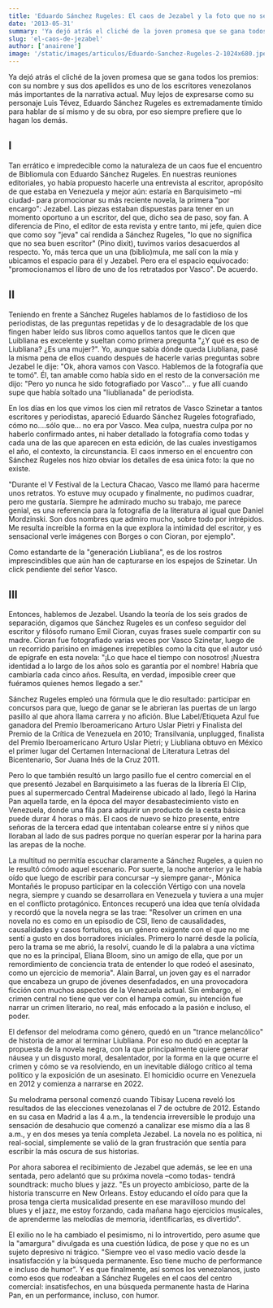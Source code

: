 ```yaml
---
title: 'Eduardo Sánchez Rugeles: El caos de Jezabel y la foto que no se ha tomado'
date: '2013-05-31'
summary: 'Ya dejó atrás el cliché de la joven promesa que se gana todos los premios: con su nombre y sus dos apellidos es uno de los escritores venezolanos más importantes de la narrativa actual.'
slug: 'el-caos-de-jezabel'
author: ['anairene']
image: '/static/images/articulos/Eduardo-Sanchez-Rugeles-2-1024x680.jpeg'
---
```


Ya dejó atrás el cliché de la joven promesa que se gana todos los premios: con su nombre y sus dos
apellidos es uno de los escritores venezolanos más importantes de la narrativa actual. Muy lejos de
expresarse como su personaje Luis Tévez, Eduardo Sánchez Rugeles es extremadamente tímido
para hablar de sí mismo y de su obra, por eso siempre prefiere que lo hagan los demás.

## I

Tan errático e impredecible como la naturaleza de un caos fue el encuentro de Bibliomula con
Eduardo Sánchez Rugeles. En nuestras reuniones editoriales, yo había propuesto hacerle una
entrevista al escritor, apropósito de que estaba en Venezuela y mejor aún: estaría en Barquisimeto
–mi ciudad- para promocionar su más reciente novela, la primera "por encargo": Jezabel. Las
piezas estaban dispuestas para tener en un momento oportuno a un escritor, del que, dicho sea de
paso, soy fan. A diferencia de Pino, el editor de esta revista y entre tanto, mi jefe, quien dice que
como soy "jeva" caí rendida a Sánchez Rugeles, "lo que no significa que no sea buen escritor" (Pino
dixit), tuvimos varios desacuerdos al respecto. Yo, más terca que un una (biblio)mula, me salí con
la mía y ubicamos el espacio para él y Jezabel. Pero era el espacio equivocado: "promocionamos el
libro de uno de los retratados por Vasco". De acuerdo.

## II

Teniendo en frente a Sánchez Rugeles hablamos de lo fastidioso de los periodistas, de las
preguntas repetidas y de lo desagradable de los que fingen haber leído sus libros como aquellos
tantos que le dicen que Luibliana es excelente y sueltan como primera pregunta "¿Y qué es eso de
Liubliana? ¿Es una mujer?". Yo, aunque sabía dónde queda Liubliana, pasé la misma pena de ellos
cuando después de hacerle varias preguntas sobre Jezabel le dije: "Ok, ahora vamos con Vasco.
Hablemos de la fotografía que te tomó". Él, tan amable como había sido en el resto de la
conversación me dijo: "Pero yo nunca he sido fotografiado por Vasco"… y fue allí cuando supe que
había soltado una "liublianada" de periodista.

En los días en los que vimos los cien mil retratos de Vasco Szinetar a tantos escritores y
periodistas, apareció Eduardo Sánchez Rugeles fotografiado, cómo no….sólo que… no era por
Vasco. Mea culpa, nuestra culpa por no haberlo confirmado antes, ni haber detallado la fotografía
como todas y cada una de las que aparecen en esta edición, de las cuales investigamos el año, el
contexto, la circunstancia. El caos inmerso en el encuentro con Sánchez Rugeles nos hizo obviar los
detalles de esa única foto: la que no existe.

"Durante el V Festival de la Lectura Chacao, Vasco me llamó para hacerme unos retratos. Yo
estuve muy ocupado y finalmente, no pudimos cuadrar, pero me gustaría. Siempre he admirado
mucho su trabajo, me parece genial, es una referencia para la fotografía de la literatura al igual
que Daniel Mordzinski. Son dos nombres que admiro mucho, sobre todo por intrépidos. Me
resulta increíble la forma en la que explora la intimidad del escritor, y es sensacional verle
imágenes con Borges o con Cioran, por ejemplo".

Como estandarte de la "generación Liubliana", es de los rostros imprescindibles que aún han de
capturarse en los espejos de Szinetar. Un click pendiente del señor Vasco.

## III

Entonces, hablemos de Jezabel. Usando la teoría de los seis grados de separación, digamos que
Sánchez Rugeles es un confeso seguidor del escritor y filósofo rumano Emil Cioran, cuyas frases
suele compartir con su madre. Cioran fue fotografiado varias veces por Vasco Szinetar, luego de un
recorrido parisino en imágenes irrepetibles como la cita que el autor usó de epígrafe en esta
novela: "¡Lo que hace el tiempo con nosotros! ¡Nuestra identidad a lo largo de los años solo es
garantía por el nombre! Habría que cambiarla cada cinco años. Resulta, en verdad, imposible creer
que fuéramos quienes hemos llegado a ser."

Sánchez Rugeles empleó una fórmula que le dio resultado: participar en concursos para que, luego
de ganar se le abrieran las puertas de un largo pasillo al que ahora llama carrera y no afición. Blue
Label/Etiqueta Azul fue ganadora del Premio Iberoamericano Arturo Uslar Pietri y Finalista del
Premio de la Crítica de Venezuela en 2010; Transilvania, unplugged, finalista del Premio
Iberoamericano Arturo Uslar Pietri; y Liubliana obtuvo en México el primer lugar del Certamen
Internacional de Literatura Letras del Bicentenario, Sor Juana Inés de la Cruz 2011.

Pero lo que también resultó un largo pasillo fue el centro comercial en el que presentó Jezabel en
Barquisimeto a las fueras de la librería El Clip, pues al supermercado Central Madeirense ubicado
al lado, llegó la Harina Pan aquella tarde, en la época del mayor desabastecimiento visto en
Venezuela, donde una fila para adquirir un producto de la cesta básica puede durar 4 horas o más.
El caos de nuevo se hizo presente, entre señoras de la tercera edad que intentaban colearse entre
sí y niños que lloraban al lado de sus padres porque no querían esperar por la harina para las
arepas de la noche.

La multitud no permitía escuchar claramente a Sánchez Rugeles, a quien no le resultó cómodo
aquel escenario. Por suerte, la noche anterior ya le había oído que luego de escribir para concursar
–y siempre ganar-, Mónica Montañés le propuso participar en la colección Vértigo con una novela
negra, siempre y cuando se desarrollara en Venezuela y tuviera a una mujer en el conflicto
protagónico. Entonces recuperó una idea que tenía olvidada y recordó que la novela negra se las
trae: "Resolver un crimen en una novela no es como en un episodio de CSI, lleno de causalidades,
causalidades y casos fortuitos, es un género exigente con el que no me sentí a gusto en dos
borradores iniciales. Primero lo narré desde la policía, pero la trama se me abrió, la resolví,
cuando le di la palabra a una víctima que no es la principal, Eliana Bloom, sino un amigo de ella,
que por un remordimiento de conciencia trata de entender lo que rodeó el asesinato, como un
ejercicio de memoria". Alain Barral, un joven gay es el narrador que encabeza un grupo de jóvenes
desenfadados, en una provocadora ficción con muchos aspectos de la Venezuela actual. Sin
embargo, el crimen central no tiene que ver con el hampa común, su intención fue narrar un
crimen literario, no real, más enfocado a la pasión e incluso, el poder.

El defensor del melodrama como género, quedó en un "trance melancólico" de historia de amor al
terminar Liubliana. Por eso no dudó en aceptar la propuesta de la novela negra, con la que
principalmente quiere generar náusea y un disgusto moral, desalentador, por la forma en la que
ocurre el crimen y cómo se va resolviendo, en un inevitable diálogo crítico al tema político y la
exposición de un asesinato. El homicidio ocurre en Venezuela en 2012 y comienza a narrarse en
2022.

Su melodrama personal comenzó cuando Tibisay Lucena reveló los resultados de las elecciones
venezolanas el 7 de octubre de 2012. Estando en su casa en Madrid a las 4 a.m., la tendencia
irreversible le produjo una sensación de desahucio que comenzó a canalizar ese mismo día a las 8
a.m., y en dos meses ya tenía completa Jezabel. La novela no es política, ni real-social,
simplemente se valió de la gran frustración que sentía para escribir la más oscura de sus historias.

Por ahora saborea el recibimiento de Jezabel que además, se lee en una sentada, pero adelantó
que su próxima novela –como todas- tendrá soundtrack: mucho blues y jazz. "Es un proyecto
ambicioso, parte de la historia transcurre en New Orleans. Estoy educando el oído para que la
prosa tenga cierta musicalidad presente en ese maravilloso mundo del blues y el jazz, me estoy
forzando, cada mañana hago ejercicios musicales, de aprenderme las melodías de memoria,
identificarlas, es divertido".

El exilio no le ha cambiado el pesimismo, ni lo introvertido, pero asume que la "amargura"
divulgada es una cuestión lúdica, de pose y que no es un sujeto depresivo ni trágico. "Siempre veo
el vaso medio vacío desde la insatisfacción y la búsqueda permanente. Eso tiene mucho de
performance e incluso de humor". Y es que finalmente, así somos los venezolanos, justo como
esos que rodeaban a Sánchez Rugeles en el caos del centro comercial: insatisfechos, en una
búsqueda permanente hasta de Harina Pan, en un performance, incluso, con humor. 